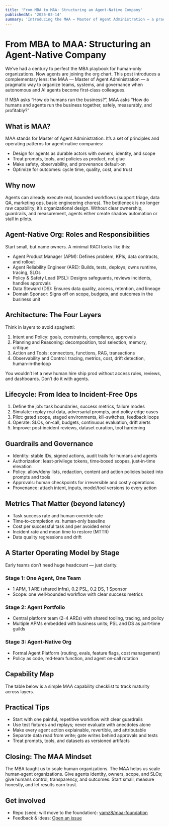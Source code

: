 ```yaml
---
title: 'From MBA to MAA: Structuring an Agent‑Native Company'
publishedAt: '2025-03-14'
summary: 'Introducing the MAA — Master of Agent Administration — a practical playbook to design orgs, systems, and governance for autonomous and AI agents.'
---
```


# From MBA to MAA: Structuring an Agent‑Native Company

We’ve had a century to perfect the MBA playbook for human‑only organizations. Now agents are joining the org chart. This post introduces a complementary lens: the MAA — Master of Agent Administration — a pragmatic way to organize teams, systems, and governance when autonomous and AI agents become first‑class colleagues.

If MBA asks “How do humans run the business?”, MAA asks “How do humans and agents run the business together, safely, measurably, and profitably?”

## What is MAA?

MAA stands for Master of Agent Administration. It’s a set of principles and operating patterns for agent‑native companies:

- Design for agents as durable actors with owners, identity, and scope
- Treat prompts, tools, and policies as product, not glue
- Make safety, observability, and provenance default‑on
- Optimize for outcomes: cycle time, quality, cost, and trust

## Why now

Agents can already execute real, bounded workflows (support triage, data QA, marketing ops, basic engineering chores). The bottleneck is no longer raw capability; it’s organizational design. Without clear ownership, guardrails, and measurement, agents either create shadow automation or stall in pilots.

## Agent‑Native Org: Roles and Responsibilities

Start small, but name owners. A minimal RACI looks like this:

- Agent Product Manager (APM): Defines problem, KPIs, data contracts, and rollout
- Agent Reliability Engineer (ARE): Builds, tests, deploys; owns runtime, tracing, SLOs
- Policy & Safety Lead (PSL): Designs safeguards, reviews incidents, handles approvals
- Data Steward (DS): Ensures data quality, access, retention, and lineage
- Domain Sponsor: Signs off on scope, budgets, and outcomes in the business unit

## Architecture: The Four Layers

Think in layers to avoid spaghetti:

1. Intent and Policy: goals, constraints, compliance, approvals
2. Planning and Reasoning: decomposition, tool selection, memory, critique
3. Action and Tools: connectors, functions, RAG, transactions
4. Observability and Control: tracing, metrics, cost, drift detection, human‑in‑the‑loop

You wouldn’t let a new human hire ship prod without access rules, reviews, and dashboards. Don’t do it with agents.

## Lifecycle: From Idea to Incident‑Free Ops

1. Define the job: task boundaries, success metrics, failure modes
2. Simulate: replay real data, adversarial prompts, and policy edge cases
3. Pilot: gated scope, staged environments, kill‑switches, feedback loops
4. Operate: SLOs, on‑call, budgets, continuous evaluation, drift alerts
5. Improve: post‑incident reviews, dataset curation, tool hardening

## Guardrails and Governance

- Identity: stable IDs, signed actions, audit trails for humans and agents
- Authorization: least‑privilege tokens, time‑boxed scopes, just‑in‑time elevation
- Policy: allow/deny lists, redaction, content and action policies baked into prompts and tools
- Approvals: human checkpoints for irreversible and costly operations
- Provenance: attach intent, inputs, model/tool versions to every action

## Metrics That Matter (beyond latency)

- Task success rate and human‑override rate
- Time‑to‑completion vs. human‑only baseline
- Cost per successful task and per avoided error
- Incident rate and mean time to restore (MTTR)
- Data quality regressions and drift

## A Starter Operating Model by Stage

Early teams don’t need huge headcount — just clarity.

### Stage 1: One Agent, One Team

- 1 APM, 1 ARE (shared infra), 0.2 PSL, 0.2 DS, 1 Sponsor
- Scope: one well‑bounded workflow with clear success metrics

### Stage 2: Agent Portfolio

- Central platform team (2–4 AREs) with shared tooling, tracing, and policy
- Multiple APMs embedded with business units; PSL and DS as part‑time guilds

### Stage 3: Agent‑Native Org

- Formal Agent Platform (routing, evals, feature flags, cost management)
- Policy as code, red‑team function, and agent on‑call rotation

## Capability Map

The table below is a simple MAA capability checklist to track maturity across layers.

<Table data={{
  headers: ['Layer','Capabilities','Primary Owner'],
  rows: [
    ['Intent & Policy','Goals, constraints, approvals','APM / PSL'],
    ['Planning','Decomposition, tool choice, memory','ARE'],
    ['Action & Tools','Connectors, RAG, transactions','ARE'],
    ['Observability','Tracing, evals, cost, drift','ARE'],
    ['Governance','Identity, authZ, provenance','PSL'],
  ]
}} />

## Practical Tips

- Start with one painful, repetitive workflow with clear guardrails
- Use test fixtures and replays; never evaluate with anecdotes alone
- Make every agent action explainable, revertible, and attributable
- Separate data read from write; gate writes behind approvals and tests
- Treat prompts, tools, and datasets as versioned artifacts

## Closing: The MAA Mindset

The MBA taught us to scale human organizations. The MAA helps us scale human‑agent organizations. Give agents identity, owners, scope, and SLOs; give humans control, transparency, and outcomes. Start small, measure honestly, and let results earn trust.

## Get involved

- Repo (seed; will move to the foundation): [yamz8/maa-foundation](https://github.com/yamz8/maa-foundation)
- Feedback & ideas: <a href="https://github.com/yamz8/maa-foundation/issues/new" target="_blank" rel="noopener noreferrer">Open an issue</a>
